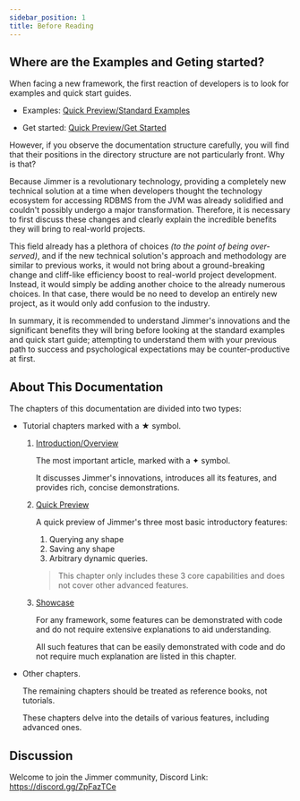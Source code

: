 ```yaml
---
sidebar_position: 1
title: Before Reading
---
```


## Where are the Examples and Geting started?

When facing a new framework, the first reaction of developers is to look for examples and quick start guides.

- Examples: [Quick Preview/Standard Examples](../quick-view/standard-demo)

- Get started: [Quick Preview/Get Started](../quick-view/get-started/)

However, if you observe the documentation structure carefully, you will find that their positions in the directory structure are not particularly front. Why is that?

Because Jimmer is a revolutionary technology, providing a completely new technical solution at a time when developers thought the technology ecosystem for accessing RDBMS from the JVM was already solidified and couldn't possibly undergo a major transformation.
Therefore, it is necessary to first discuss these changes and clearly explain the incredible benefits they will bring to real-world projects.

This field already has a plethora of choices *(to the point of being over-served)*, and if the new technical solution's approach and methodology are similar to previous works, it would not bring about a ground-breaking change and cliff-like efficiency boost to real-world project development. Instead, it would simply be adding another choice to the already numerous choices.
In that case, there would be no need to develop an entirely new project, as it would only add confusion to the industry.

In summary, it is recommended to understand Jimmer's innovations and the significant benefits they will bring before looking at the standard examples and quick start guide; attempting to understand them with your previous path to success and psychological expectations may be counter-productive at first.

## About This Documentation

The chapters of this documentation are divided into two types:

- Tutorial chapters marked with a ★ symbol.

    1.  [Introduction/Overview](./introduction)

        The most important article, marked with a ✦ symbol.
        
        It discusses Jimmer's innovations, introduces all its features, and provides rich, concise demonstrations.

    2.  [Quick Preview](../quick-view/)

        A quick preview of Jimmer's three most basic introductory features:
        1. Querying any shape
        2. Saving any shape
        3. Arbitrary dynamic queries.

        > This chapter only includes these 3 core capabilities and does not cover other advanced features.

    3.  [Showcase](../showcase)

        For any framework, some features can be demonstrated with code and do not require extensive explanations to aid understanding.

        All such features that can be easily demonstrated with code and do not require much explanation are listed in this chapter.

- Other chapters.

    The remaining chapters should be treated as reference books, not tutorials.
    
    These chapters delve into the details of various features, including advanced ones.

## Discussion

Welcome to join the Jimmer community, Discord Link: https://discord.gg/ZpFazTCe
